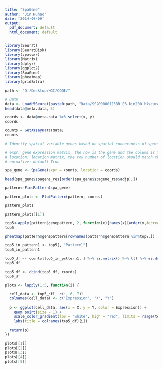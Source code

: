 ```yaml
---
title: "SpaGene"
author: "Jin Huhao"
date: "2024-04-09"
output:
  pdf_document: default
  html_document: default
---
```


```r
library(Seurat)
library(SeuratDisk)
library(spacexr)
library(Matrix)
library(dplyr)
library(ggplot2)
library(SpaGene)
library(pheatmap)
library(gridExtra)
```

```r
path <- "D:/Desktop/MGI/CODE/"

# Data
data <- LoadH5Seurat(paste0(path, "Data/SS200000116BR_E6.bin200.h5seurat"))
head(data@meta.data, 5)
```

```r
coords <- data@meta.data %>% select(x, y)
coords
```

```r
counts = GetAssayData(data)
counts
```
```r
# Identify spatial variable genes based on spatial connectness of spots with high expression

# expr: gene expression matrix, the row is the gene and the column is the spot/cell
# location: location matrix, the row number of location should match the column number of expr
# normalize: default True

spa_gene <- SpaGene(expr = counts, location = coords)
```

```r
head(spa_gene$spagene_res[order(spa_gene$spagene_res$adjp),])
```

```r
pattern<-FindPattern(spa_gene)
```
```r
pattern_plots <- PlotPattern(pattern, coords)
```

```r
pattern_plots
```


```r
pattern_plots[[1]]
```

```r
top5<-apply(pattern$genepattern, 2, function(x){names(x)[order(x,decreasing=T)][1:5]})
top5
```
```r
pheatmap(pattern$genepattern[rownames(pattern$genepattern)%in%top5,])
```

```r
top5_in_pattern1 <- top5[, "Pattern1"]
top5_in_pattern1
```

```r
top5_df <- counts[top5_in_pattern1, ] %>% as.matrix() %>% t() %>% as.data.frame() 
top5_df
```
```r
top5_df <- cbind(top5_df, coords)
top5_df
```

```r
plots <- lapply(1:5, function(i) {

  cell_data <- top5_df[, c(i, 6, 7)]
  colnames(cell_data) <- c("Expression", "X", "Y")
  
  p <- ggplot(cell_data, aes(x = X, y = Y, color = Expression)) +
    geom_point(size = 1) +
    scale_color_gradient(low = "white", high = "red", limits = range(top5_df[,1:5])) +  
    labs(title = colnames(top5_df)[i])  
  
  return(p)
})

plots[[1]]
plots[[2]]
plots[[3]]
plots[[4]]
plots[[5]]
```









